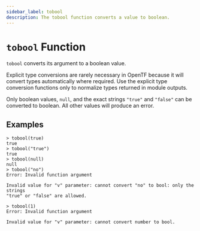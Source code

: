 ```yaml
---
sidebar_label: tobool
description: The tobool function converts a value to boolean.
---
```


# `tobool` Function

`tobool` converts its argument to a boolean value.

Explicit type conversions are rarely necessary in OpenTF because it will
convert types automatically where required. Use the explicit type conversion
functions only to normalize types returned in module outputs.

Only boolean values, `null`, and the exact strings `"true"` and `"false"` can be
converted to boolean. All other values will produce an error.

## Examples

```
> tobool(true)
true
> tobool("true")
true
> tobool(null)
null
> tobool("no")
Error: Invalid function argument

Invalid value for "v" parameter: cannot convert "no" to bool: only the strings
"true" or "false" are allowed.

> tobool(1)
Error: Invalid function argument

Invalid value for "v" parameter: cannot convert number to bool.
```
